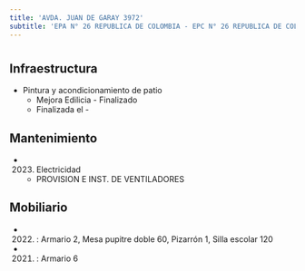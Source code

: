 ```yaml
---
title: 'AVDA. JUAN DE GARAY 3972'
subtitle: 'EPA N° 26 REPUBLICA DE COLOMBIA - EPC N° 26 REPUBLICA DE COLOMBIA'
---
```


#
## Infraestructura

* Pintura y acondicionamiento de patio 
    + Mejora Edilicia - Finalizado 
    + Finalizada el - 






## Mantenimiento

*  (2023) Electricidad 
    + PROVISION E INST. DE VENTILADORES





## Mobiliario

*  (2022) : Armario 2, Mesa pupitre doble 60, Pizarrón 1, Silla escolar 120 

*  (2021) : Armario 6 




